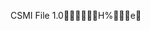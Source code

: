 CSMI File 1.0                                H   %                            e          